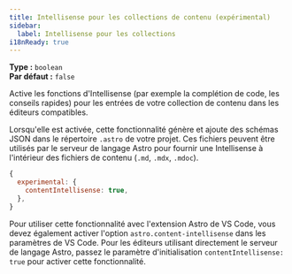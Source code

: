 ```yaml
---
title: Intellisense pour les collections de contenu (expérimental)
sidebar:
  label: Intellisense pour les collections
i18nReady: true
---
```



<p>

**Type :** `boolean`<br />
**Par défaut :** `false`<br />
<Since v="4.14.0" />
</p>

Active les fonctions d'Intellisense (par exemple la complétion de code, les conseils rapides) pour les entrées de votre collection de contenu dans les éditeurs compatibles.

Lorsqu'elle est activée, cette fonctionnalité génère et ajoute des schémas JSON dans le répertoire `.astro` de votre projet. Ces fichiers peuvent être utilisés par le serveur de langage Astro pour fournir une Intellisense à l'intérieur des fichiers de contenu (`.md`, `.mdx`, `.mdoc`).

```js
{
  experimental: {
    contentIntellisense: true,
  },
}
```

Pour utiliser cette fonctionnalité avec l'extension Astro de VS Code, vous devez également activer l'option `astro.content-intellisense` dans les paramètres de VS Code. Pour les éditeurs utilisant directement le serveur de langage Astro, passez le paramètre d'initialisation `contentIntellisense: true` pour activer cette fonctionnalité.
